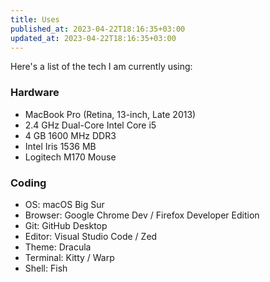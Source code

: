 ```yaml
---
title: Uses
published_at: 2023-04-22T18:16:35+03:00
updated_at: 2023-04-22T18:16:35+03:00
---
```


Here's a list of the tech I am currently using:

### Hardware

- MacBook Pro (Retina, 13-inch, Late 2013)
- 2.4 GHz Dual-Core Intel Core i5
- 4 GB 1600 MHz DDR3
- Intel Iris 1536 MB
- Logitech M170 Mouse

### Coding

- OS: macOS Big Sur
- Browser: Google Chrome Dev / Firefox Developer Edition
- Git: GitHub Desktop
- Editor: Visual Studio Code / Zed
- Theme: Dracula
- Terminal: Kitty / Warp
- Shell: Fish
